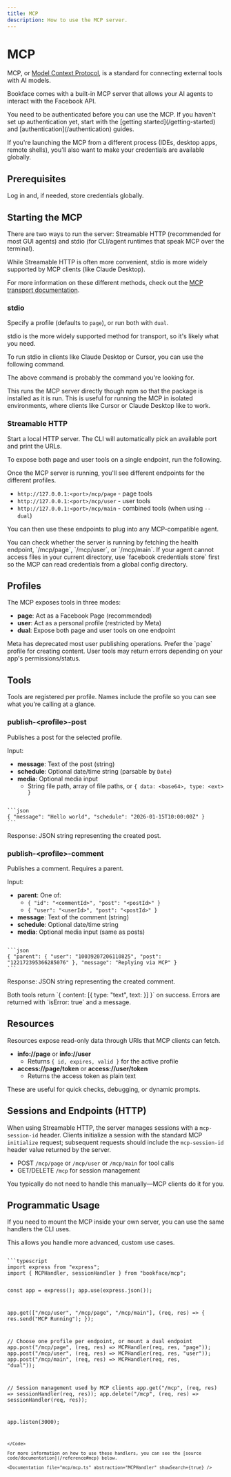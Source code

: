 ```yaml
---
title: MCP
description: How to use the MCP server.
---
```


# MCP


MCP, or [Model Context Protocol](https://modelcontextprotocol.io/docs/getting-started/intro), is a standard for connecting external tools with AI models.

Bookface comes with a built-in MCP server that allows your AI agents to interact with the Facebook API.

<Note variant="note">
  You need to be authenticated before you can use the MCP. If you haven't set
  up authentication yet, start with the [getting started](/getting-started) and
  [authentication](/authentication) guides.
  
  If you're launching the MCP from a different process (IDEs, desktop apps,
  remote shells), you'll also want to make your credentials are available globally.
</Note>

## Prerequisites

Log in and, if needed, store credentials globally.

<Command variant="execute" packageName="facebook login" language="bash" />

<Command
  variant="execute"
  packageName="facebook credentials store"
  language="bash"
/> 

## Starting the MCP

There are two ways to run the server: Streamable HTTP (recommended for most GUI agents) and stdio (for CLI/agent runtimes that speak MCP over the terminal).

While Streamable HTTP is often more convenient, stdio is more widely supported by MCP clients (like Claude Desktop).

For more information on these different methods, check out the [MCP transport documentation](https://modelcontextprotocol.io/specification/2025-06-18/basic/transports).

### stdio


<Command variant="execute" packageName="facebook mcp raw" language="bash" />

Specify a profile (defaults to `page`), or run both with `dual`.

<Command
  variant="execute"
  packageName="facebook mcp raw --profile user"
  language="bash"
/>

<Command
  variant="execute"
  packageName="facebook mcp raw --profile dual"
  language="bash"
/>

stdio is the more widely supported method for transport, so it's likely what you need.

To run stdio in clients like Claude Desktop or Cursor, you can use the following command.

<Command variant="execute" packageName="-y @anonyo/facebook.js mcp raw --profile user" language="bash" />

<Note variant="important">
  The above command is probably the command you're looking for.
</Note>

This runs the MCP server directly though npm so that the package is installed as it is run. This is useful for running the MCP in isolated environments, where clients like Cursor or Claude Desktop like to work.

### Streamable HTTP

Start a local HTTP server. The CLI will automatically pick an available port and print the URLs.

<Command variant="execute" packageName="facebook mcp start" language="bash" />

To expose both page and user tools on a single endpoint, run the following.

<Command
  variant="execute"
  packageName="facebook mcp start --dual"
  language="bash"
/> 

Once the MCP server is running, you'll see different endpoints for the different profiles.

- `http://127.0.0.1:<port>/mcp/page` - page tools
- `http://127.0.0.1:<port>/mcp/user` - user tools
- `http://127.0.0.1:<port>/mcp/main` - combined tools (when using `--dual`)


You can then use these endpoints to plug into any MCP-compatible agent.

<Note variant="tip">
  You can check whether the server is running by fetching the health endpoint, `/mcp/page`, `/mcp/user`, or `/mcp/main`.
</Note>

<Note variant="tip">
  If your agent cannot access files in your current directory, use
  `facebook credentials store` first so the MCP can read credentials from a
  global config directory.
</Note>

## Profiles

The MCP exposes tools in three modes:

- **page**: Act as a Facebook Page (recommended)
- **user**: Act as a personal profile (restricted by Meta)
- **dual**: Expose both page and user tools on one endpoint

<Note variant="important">
  Meta has deprecated most user publishing operations. Prefer the `page` profile
  for creating content. User tools may return errors depending on your app's
  permissions/status.
</Note>

## Tools

Tools are registered per profile. Names include the profile so you can see what
you're calling at a glance.

### publish-&lt;profile&gt;-post

Publishes a post for the selected profile.

Input:

- **message**: Text of the post (string)
- **schedule**: Optional date/time string (parsable by `Date`)
- **media**: Optional media input
  - String file path, array of file paths, or `{ data: <base64>, type: <ext> }`

<Code language="json">
```json
{ "message": "Hello world", "schedule": "2026-01-15T10:00:00Z" }
```
</Code>

Response: JSON string representing the created post.

### publish-&lt;profile&gt;-comment

Publishes a comment. Requires a parent.

Input:

- **parent**: One of:
  - `{ "id": "<commentId>", "post": "<postId>" }`
  - `{ "user": "<userId>", "post": "<postId>" }`
- **message**: Text of the comment (string)
- **schedule**: Optional date/time string
- **media**: Optional media input (same as posts)

<Code language="json">
```json
{ "parent": { "user": "10039207206110825", "post": "122172395366285076" }, "message": "Replying via MCP" }
```
</Code>

Response: JSON string representing the created comment.

<Note variant="note">
  Both tools return `{ content: [{ type: "text", text: <json> }] }` on success.
  Errors are returned with `isError: true` and a message.
</Note>

## Resources

Resources expose read-only data through URIs that MCP clients can fetch.

- **info://page** or **info://user**
  - Returns `{ id, expires, valid }` for the active profile
- **access://page/token** or **access://user/token**
  - Returns the access token as plain text

These are useful for quick checks, debugging, or dynamic prompts.

## Sessions and Endpoints (HTTP)

When using Streamable HTTP, the server manages sessions with a `mcp-session-id`
header. Clients initialize a session with the standard MCP `initialize` request;
subsequent requests should include the `mcp-session-id` header value returned by
the server.

- POST `/mcp/page` or `/mcp/user` or `/mcp/main` for tool calls
- GET/DELETE `/mcp` for session management

You typically do not need to handle this manually—MCP clients do it for you.

## Programmatic Usage

If you need to mount the MCP inside your own server, you can use the same handlers the CLI uses.

This allows you handle more advanced, custom use cases.

<Code language="typescript">
```typescript
import express from "express";
import { MCPHandler, sessionHandler } from "bookface/mcp";

const app = express();
app.use(express.json());

app.get(["/mcp/user", "/mcp/page", "/mcp/main"], (req, res) => {
  res.send("MCP Running");
});

// Choose one profile per endpoint, or mount a dual endpoint
app.post("/mcp/page", (req, res) => MCPHandler(req, res, "page"));
app.post("/mcp/user", (req, res) => MCPHandler(req, res, "user"));
app.post("/mcp/main", (req, res) => MCPHandler(req, res, "dual"));

// Session management used by MCP clients
app.get("/mcp", (req, res) => sessionHandler(req, res));
app.delete("/mcp", (req, res) => sessionHandler(req, res));

app.listen(3000);
```
</Code>

For more information on how to use these handlers, you can see the [source code/documentation](/reference#mcp) below.

<Documentation file="mcp/mcp.ts" abstraction="MCPHandler" showSearch={true} />